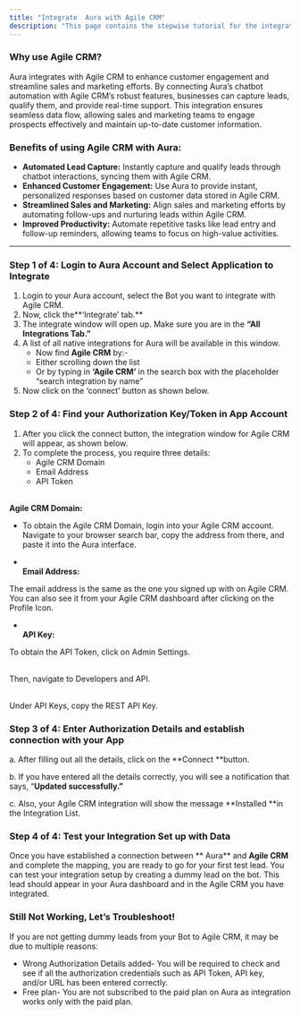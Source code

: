 ```yaml
---
title: "Integrate  Aura with Agile CRM"
description: "This page contains the stepwise tutorial for the integration with  Aura"
---
```


### **Why use Agile CRM?**

 Aura integrates with Agile CRM to enhance customer engagement and streamline sales and marketing efforts. By connecting  Aura’s chatbot automation with Agile CRM’s robust features, businesses can capture leads, qualify them, and provide real-time support. This integration ensures seamless data flow, allowing sales and marketing teams to engage prospects effectively and maintain up-to-date customer information.

### **Benefits of using Agile CRM with  Aura:**

- **Automated Lead Capture:** Instantly capture and qualify leads through chatbot interactions, syncing them with Agile CRM.
- **Enhanced Customer Engagement:** Use  Aura to provide instant, personalized responses based on customer data stored in Agile CRM.
- **Streamlined Sales and Marketing:** Align sales and marketing efforts by automating follow-ups and nurturing leads within Agile CRM.
- **Improved Productivity:** Automate repetitive tasks like lead entry and follow-up reminders, allowing teams to focus on high-value activities.

---

### **Step 1 of 4: Login to  Aura Account and Select Application to Integrate**

1. Login to your  Aura account, select the Bot you want to integrate with Agile CRM.
2. Now, click the**‘Integrate’ tab.** 
3. The integrate window will open up. Make sure you are in the **“All Integrations Tab.”**
4. A list of all native integrations for  Aura will be available in this window.
   - Now find **Agile CRM** by:-
   - Either scrolling down the list
   - Or by typing in **‘Agile CRM’** in the search box with the placeholder “search integration by name”
5. Now click on the ‘connect’ button as shown below.

### **Step 2 of 4: Find your Authorization Key/Token in App Account**

1. After you click the connect button, the integration window for Agile CRM will appear, as shown below.
2. To complete the process, you require three details:
   - Agile CRM Domain
   - Email Address
   - API Token

**\
Agile CRM Domain:**

- To obtain the Agile CRM Domain, login into your Agile CRM account. Navigate to your browser search bar, copy the address from there, and paste it into the  Aura interface.


- **\
  Email Address:**

The email address is the same as the one you signed up with on Agile CRM. You can also see it from your Agile CRM dashboard after clicking on the Profile Icon.

- **\
  API Key:**

To obtain the API Token, click on Admin Settings.

\
Then, navigate to Developers and API.

\
Under API Keys, copy the REST API Key.

### **Step 3 of 4: Enter Authorization Details and establish connection with your App**

a. After filling out all the details, click on the **Connect **button.

b. If you have entered all the details correctly, you will see a notification that says, “**Updated successfully.”**

c. Also, your Agile CRM integration will show the message **Installed **in the Integration List.

### **Step 4 of 4: Test your Integration Set up with Data**

Once you have established a connection between ** Aura** and **Agile CRM** and complete the mapping, you are ready to go for your first test lead. You can test your integration setup by creating a dummy lead on the bot. This lead should appear in your  Aura dashboard and in the Agile CRM you have integrated.

### **Still Not Working, Let’s Troubleshoot\!**

If you are not getting dummy leads from your Bot to Agile CRM, it may be due to multiple reasons:

- Wrong Authorization Details added- You will be required to check and see if all the authorization credentials such as API Token, API key, and/or URL has been entered correctly.
- Free plan- You are not subscribed to the paid plan on  Aura as integration works only with the paid plan.

 